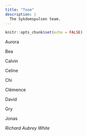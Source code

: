 ```yaml
---
title: "Team"
description: |
  The Sykdomspulsen team.
---
```


```r
knitr::opts_chunk$set(echo = FALSE)
```

Aurora

Bea

Calvin

Celine

Chi

Clémence

David

Gry

Jonas

*Richard Aubrey White* 

